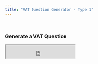 ```yaml
---
title: "VAT Question Generator - Type 1"
---
```


&nbsp;

### Generate a VAT Question

<iframe src ="https://mystruth.shinyapps.io/VAT-Type1/" height=43px width=225px />

```r
knitr::include_app("https://mystruth.shinyapps.io/VAT-Type1/",
                   height = "42px")
```

The file will automatically download when complete.\
Please be patient when generating! - It can take up to 60 seconds per download



&nbsp;

### Pre-Generated VAT Questions

Clicking the below links rewrites the current page so I recommend opening the links in a new tab

[Question 1](Unit2VATPregens/VATRevisionQuestion-Type1-Pregen1.pdf)

[Question 2](Unit2VATPregens/VATRevisionQuestion-Type1-Pregen2.pdf)

[Question 3](Unit2VATPregens/VATRevisionQuestion-Type1-Pregen3.pdf)

[Question 4](Unit2VATPregens/VATRevisionQuestion-Type1-Pregen4.pdf)

[Question 5](Unit2VATPregens/VATRevisionQuestion-Type1-Pregen5.pdf)

[Question 6](Unit2VATPregens/VATRevisionQuestion-Type1-Pregen6.pdf)


&nbsp;

